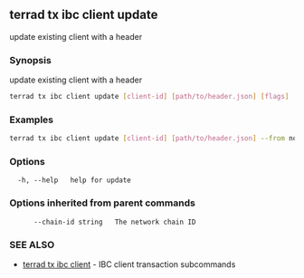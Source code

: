 ## terrad tx ibc client update

update existing client with a header

### Synopsis

update existing client with a header

```sh Terrad
terrad tx ibc client update [client-id] [path/to/header.json] [flags]
```

### Examples

```sh Terrad
terrad tx ibc client update [client-id] [path/to/header.json] --from node0 --home ../node0/<app>cli --chain-id $CID
```

### Options

```
  -h, --help   help for update
```

### Options inherited from parent commands

```
      --chain-id string   The network chain ID
```

### SEE ALSO

* [terrad tx ibc client](terrad_tx_ibc_client.md)	 - IBC client transaction subcommands


